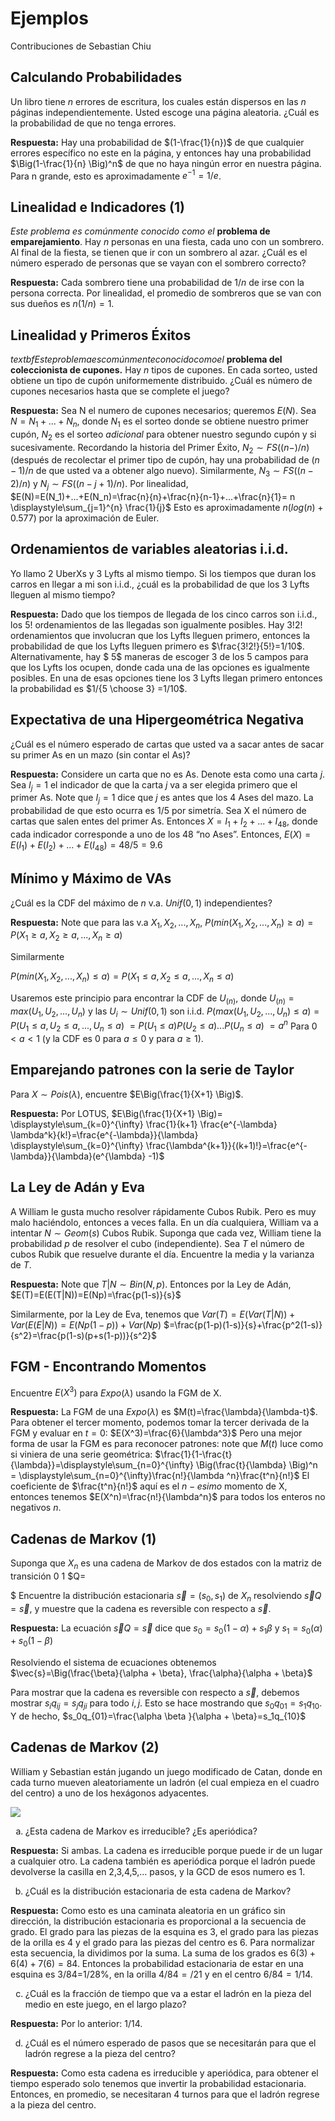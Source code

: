 # Ejemplos {#ejemplos}

Contribuciones de Sebastian Chiu

## Calculando Probabilidades
Un libro tiene $n$ errores de escritura, los cuales están dispersos en las $n$ páginas independientemente. Usted escoge una página aleatoria. ¿Cuál es la probabilidad de que no tenga errores.

$\textbf{Respuesta:}$ Hay una probabilidad de $(1-\frac{1}{n})$ de que cualquier errores específico no este en la página, y entonces hay una probabilidad $\Big(1-\frac{1}{n} \Big)^n$ de que no haya ningún error en nuestra página. Para n grande, esto es aproximadamente $e^{-1} = 1/e$.


## Linealidad e Indicadores (1)
$\textit{Este problema es comúnmente conocido como el}$ $\textbf{problema de emparejamiento}$.
Hay $n$ personas en una fiesta, cada uno con un sombrero. Al final de la fiesta, se tienen que ir con un sombrero al azar. ¿Cuál es el número esperado de personas que se vayan con el sombrero correcto? 

$\textbf{Respuesta:}$ Cada sombrero tiene una probabilidad de $1/n$ de irse con la persona correcta. Por linealidad, el promedio de sombreros que se van con sus dueños es $n(1/n)=1$.


## Linealidad y Primeros Éxitos
$textbf{Este problema es comúnmente conocido como el}$ $\textbf{problema del coleccionista de cupones.}$
Hay $n$ tipos de cupones. En cada sorteo, usted obtiene un tipo de cupón uniformemente distribuido. ¿Cuál es número de cupones necesarios hasta que se complete el juego? 
 
$\textbf{Respuesta:}$ Sea N el numero de cupones necesarios; queremos $E(N)$. Sea $N=N_1+...+N_n$, donde $N_1$ es el sorteo donde se obtiene nuestro primer cupón, $N_2$ es el sorteo $\textit{adicional}$ para obtener nuestro segundo cupón y si sucesivamente. Recordando la historia del Primer Éxito, $N_2 \sim FS((n-)/n)$ (después de recolectar el primer tipo de cupón, hay una probabilidad de $(n-1)/n$ de que usted va a obtener algo nuevo). Similarmente, $N_3 \sim FS((n-2)/n)$ y $N_j \sim FS((n-j+1)/n)$. Por linealidad,
$E(N)=E(N_1)+...+E(N_n)=\frac{n}{n}+\frac{n}{n-1}+...+\frac{n}{1}= n \displaystyle\sum_{j=1}^{n} \frac{1}{j}$
Esto es aproximadamente $n(log(n)+0.577)$ por la aproximación de Euler.


## Ordenamientos de variables aleatorias i.i.d.
Yo llamo 2 UberXs y 3 Lyfts al mismo tiempo. Si los tiempos que duran los carros en llegar a mi son i.i.d., ¿cuál es la probabilidad de que los 3 Lyfts lleguen al mismo tiempo? 

$\textbf{Respuesta:}$ Dado que los tiempos de llegada de los cinco carros son i.i.d., los $5!$ ordenamientos de las llegadas son igualmente posibles. Hay $3!2!$ ordenamientos que involucran que los Lyfts lleguen primero, entonces la probabilidad de que los Lyfts lleguen primero es $\frac{3!2!}{5!}=1/10$. Alternativamente, hay $ 5\choose 3$ maneras de escoger 3 de los 5 campos para que los Lyfts los ocupen, donde cada una de las opciones es igualmente posibles. En una de esas opciones tiene los 3 Lyfts llegan primero entonces la probabilidad es $1/{5 \choose 3} =1/10$.

## Expectativa de una Hipergeométrica Negativa
¿Cuál es el número esperado de cartas que usted va a sacar antes de sacar su primer As en un mazo (sin contar el As)?

$\textbf{Respuesta:}$ Considere un carta que no es As. Denote esta como una carta $j$. Sea $I_j=1$ el indicador de que la carta $j$ va a ser elegida primero que el primer As. Note que $I_j =1$ dice que $j$ es antes que los 4 Ases del mazo. La probabilidad de que esto ocurra es $1/5$ por simetría. Sea X el número de cartas que salen entes del primer As. Entonces $X=I_1+I_2+...+I_{48}$, donde cada indicador corresponde a uno de los 48 "no Ases". Entonces,
$E(X)=E(I_1)+E(I_2)+...+E(I_{48})=48/5 = 9.6$

## Mínimo y Máximo de VAs
¿Cuál es la CDF del máximo de $n$ v.a. $Unif(0,1)$ independientes?

$\textbf{Respuesta:}$ Note que para las v.a $X_1, X_2,...,X_n$,
$P(min(X_1,X_2,...,X_n)\ge a)=P(X_1 \ge a, X_2 \ge a,..., X_n \ge a)$

Similarmente

$P(min(X_1,X_2,...,X_n)\le a)=P(X_1 \le a, X_2 \le a,..., X_n \le a)$

Usaremos este principio para encontrar la CDF de $U_{(n)}$, donde
$U_{(n)}=max(U_1, U_2,...,U_n)$ y las $U_i \sim Unif(0,1)$ son i.i.d.
$P(max(U_1,U_2,...,U_n)\le a)=P(U_1 \le a, U_2\le a,..., U_n \le a)$
                            $=P(U_1 \le a)P(U_2 \le a)...P(U_n \le a)$
                            $=a^n$
Para $0<a<1$ (y la CDF es 0 para $a\le 0$ y  para $a \ge 1$).


## Emparejando patrones con la serie de Taylor 
Para $X \sim Pois(\lambda)$, encuentre $E\Big(\frac{1}{X+1} \Big)$.

$\textbf{Respuesta:}$
Por LOTUS, $E\Big(\frac{1}{X+1} \Big)= \displaystyle\sum_{k=0}^{\infty} \frac{1}{k+1} \frac{e^{-\lambda} \lambda^k}{k!}=\frac{e^{-\lambda}}{\lambda} \displaystyle\sum_{k=0}^{\infty} \frac{\lambda^{k+1}}{(k+1)!}=\frac{e^{-\lambda}}{\lambda}(e^{\lambda} -1)$


## La Ley de Adán y Eva
A William le gusta mucho resolver rápidamente Cubos Rubik. Pero es muy malo haciéndolo, entonces a veces falla. En un día cualquiera, William va a intentar $N \sim Geom(s)$ Cubos Rubik. Suponga que cada vez, William tiene la probabilidad $p$ de resolver el cubo (independiente). Sea $T$ el número de cubos Rubik que resuelve durante el día. Encuentre la media y la varianza de $T$.

$\textbf{Respuesta:}$ Note que $T|N \sim Bin(N,p)$. Entonces por la Ley de Adán,
$E(T)=E(E(T|N))=E(Np)=\frac{p(1-s)}{s}$

Similarmente, por la Ley de Eva, tenemos que
$Var(T)=E(Var(T|N))+Var(E(E|N))=E(Np(1-p))+Var(Np)$
      $=\frac{p(1-p)(1-s)}{s}+\frac{p^2(1-s)}{s^2}=\frac{p(1-s)(p+s(1-p))}{s^2}$
      
## FGM - Encontrando Momentos
Encuentre $E(X^3)$ para $Expo(\lambda)$ usando la FGM de X. 

$\textbf{Respuesta:}$ La FGM de una $Expo(\lambda)$ es $M(t)=\frac{\lambda}{\lambda-t}$. Para obtener el tercer momento, podemos tomar la tercer derivada de la FGM y evaluar en $t=0$:
$E(X^3)=\frac{6}{\lambda^3}$
Pero una mejor forma de usar la FGM es para reconocer patrones:
note que $M(t)$ luce como si viniera de una serie geométrica:
$\frac{1}{1-\frac{t}{\lambda}}=\displaystyle\sum_{n=0}^{\infty} \Big(\frac{t}{\lambda} \Big)^n = \displaystyle\sum_{n=0}^{\infty}\frac{n!}{\lambda ^n}\frac{t^n}{n!}$
El coeficiente de $\frac{t^n}{n!}$ aquí es el $n-esimo$ momento de X, entonces tenemos $E(X^n)=\frac{n!}{\lambda^n}$ para todos los enteros no negativos $n$.


## Cadenas de Markov (1)
Suponga que $X_n$ es una cadena de Markov de dos estados con la matriz de transición
                                                           $0$                     $1$
$Q=\begin{matrix} 0  \\ 1 \end{matrix} \begin{pmatrix} 1-\alpha & \alpha \\ \beta & 1-\beta \end{pmatrix} $
Encuentre la distribución estacionaria $\vec{s}=(s_0,s_1)$ de $X_n$ resolviendo $\vec{s}Q=\vec{s}$, y muestre que la cadena es reversible con respecto a $\vec{s}$.

$\textbf{Respuesta:}$ La ecuación $\vec{s}Q=\vec{s}$ dice que
$s_0 = s_0(1-\alpha)+s_1\beta$ y $s_1=s_0(\alpha)+s_0(1-\beta)$

Resolviendo el sistema de ecuaciones obtenemos
$\vec{s}=\Big(\frac{\beta}{\alpha + \beta}, \frac{\alpha}{\alpha + \beta}$

Para mostrar que la cadena es reversible con respecto a $\vec{s}$, debemos mostrar $s_iq_{ij}=s_j q_{ji}$ para todo $i,j$. Esto se hace mostrando que $s_0 q_{01}=s_1q_{10}$. Y de hecho,
$s_0q_{01}=\frac{\alpha \beta }{\alpha + \beta}=s_1q_{10}$

## Cadenas de Markov (2)
William y Sebastian están jugando un juego modificado de Catan, donde en cada turno mueven aleatoriamente un ladrón (el cual empieza en el cuadro del centro) a uno de los hexágonos adyacentes.

![](15.PNG)

(a) ¿Esta cadena de Markov es irreducible? ¿Es aperiódica?

$\textbf{Respuesta:}$ Si ambas. La cadena es irreducible porque puede ir de un lugar a cualquier otro. La cadena también es aperiódica porque el ladrón puede devolverse la casilla en 2,3,4,5,... pasos, y la GCD de esos numero es 1.

(b) ¿Cuál es la distribución estacionaria de esta cadena de Markov? 

$\textbf{Respuesta:}$ Como esto es una caminata aleatoria en un gráfico sin dirección, la distribución estacionaria es proporcional a la secuencia de grado. El grado para las piezas de la esquina es 3, el grado para las piezas de la orilla es 4 y el grado para las piezas del centro es 6. Para normalizar esta secuencia, la dividimos por la suma. La suma de los grados es $6(3) + 6(4) + 7(6) = 84$. Entonces la probabilidad estacionaria de estar en una esquina es 3/84=1/28%, en la orilla $4/84=/21$ y en el centro $6/84=1/14$.

(c) ¿Cuál es la fracción de tiempo que va a estar el ladrón  en la pieza del medio en este juego, en el largo plazo?

$\textbf{Respuesta:}$ Por lo anterior: 1/14.

(d) ¿Cuál es el número esperado de pasos que se necesitarán para que el ladrón regrese a la pieza del centro? 
 
$\textbf{Respuesta:}$ Como esta cadena es irreducible y aperiódica, para obtener el tiempo esperado solo tenemos que invertir la probabilidad estacionaria. Entonces, en promedio, se necesitaran 4 turnos para que el ladrón regrese  a la pieza del centro.

